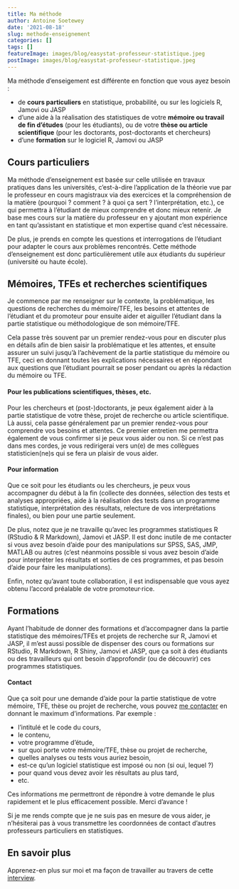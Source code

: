 ```yaml
---
title: Ma méthode
author: Antoine Soetewey
date: '2021-08-18'
slug: methode-enseignement
categories: []
tags: []
featureImage: images/blog/easystat-professeur-statistique.jpeg
postImage: images/blog/easystat-professeur-statistique.jpeg
---
```


Ma méthode d'enseigement est différente en fonction que vous ayez besoin :

- de **cours particuliers** en statistique, probabilité, ou sur les logiciels R, Jamovi ou JASP
- d'une aide à la réalisation des statistiques de votre **mémoire ou travail de fin d'études** (pour les étudiants), ou de votre **thèse ou article scientifique** (pour les doctorants, post-doctorants et chercheurs)
- d'une **formation** sur le logiciel R, Jamovi ou JASP

## Cours particuliers

Ma méthode d'enseignement est basée sur celle utilisée en travaux pratiques dans les universités, c'est-à-dire l'application de la théorie vue par le professeur en cours magistraux via des exercices et la compréhension de la matière (pourquoi ? comment ? à quoi ça sert ? l'interprétation, etc.), ce qui permettra à l'étudiant de mieux comprendre et donc mieux retenir. Je base mes cours sur la matière du professeur en y ajoutant mon expérience en tant qu'assistant en statistique et mon expertise quand c'est nécessaire.

De plus, je prends en compte les questions et interrogations de l'étudiant pour adapter le cours aux problèmes rencontrés. Cette méthode d'enseignement est donc particulièrement utile aux étudiants du supérieur (université ou haute école).

## Mémoires, TFEs et recherches scientifiques

<!-- ## Comment je fonctionne pour la partie statistique des mémoires ou TFEs ?

## Comment je fonctionne ?

#### Pour la partie statistique des mémoires ou TFEs -->

Je commence par me renseigner sur le contexte, la problématique, les questions de recherches du mémoire/TFE, les besoins et attentes de l'étudiant et du promoteur pour ensuite aider et aiguiller l'étudiant dans la partie statistique ou méthodologique de son mémoire/TFE.

Cela passe très souvent par un premier rendez-vous pour en discuter plus en détails afin de bien saisir la problématique et les attentes, et ensuite assurer un suivi jusqu'à l'achèvement de la partie statistique du mémoire ou TFE, ceci en donnant toutes les explications nécessaires et en répondant aux questions que l'étudiant pourrait se poser pendant ou après la rédaction du mémoire ou TFE.

#### Pour les publications scientifiques, thèses, etc.

Pour les chercheurs et (post-)doctorants, je peux également aider à la partie statistique de votre thèse, projet de recherche ou article scientifique. Là aussi, cela passe généralement par un premier rendez-vous pour comprendre vos besoins et attentes. Ce premier entretien me permettra également de vous confirmer si je peux vous aider ou non. Si ce n'est pas dans mes cordes, je vous redirigerai vers un(e) de mes collègues statisticien(ne)s qui se fera un plaisir de vous aider.

#### Pour information

Que ce soit pour les étudiants ou les chercheurs, je peux vous accompagner du début à la fin (collecte des données, sélection des tests et analyses appropriées, aide à la réalisation des tests dans un programme statistique, interprétation des résultats, relecture de vos interprétations finales), ou bien pour une partie seulement.

De plus, notez que je ne travaille qu'avec les programmes statistiques R (RStudio & R Markdown), Jamovi et JASP. Il est donc inutile de me contacter si vous avez besoin d'aide pour des manipulations sur SPSS, SAS, JMP, MATLAB ou autres (c'est néanmoins possible si vous avez besoin d'aide pour interpréter les résultats et sorties de ces programmes, et pas besoin d'aide pour faire les manipulations).

Enfin, notez qu'avant toute collaboration, il est indispensable que vous ayez obtenu l’accord préalable de votre promoteur·rice.

## Formations

Ayant l'habitude de donner des formations et d'accompagner dans la partie statistique des mémoires/TFEs et projets de recherche sur R, Jamovi et JASP, il m’est aussi possible de dispenser des cours ou formations sur RStudio, R Markdown, R Shiny, Jamovi et JASP, que ça soit à des étudiants ou des travailleurs qui ont besoin d'approfondir (ou de découvrir) ces programmes statistiques.

<!-- Pour les travailleurs ou sociétés, vous trouverez plus d'informations via [datanalyze.be](https://datanalyze.be/). -->

#### Contact

Que ça soit pour une demande d’aide pour la partie statistique de votre mémoire, TFE, thèse ou projet de recherche, vous pouvez [me contacter](/contact/) en donnant le maximum d’informations. Par exemple :

- l’intitulé et le code du cours,
- le contenu,
- votre programme d’étude,
- sur quoi porte votre mémoire/TFE, thèse ou projet de recherche,
- quelles analyses ou tests vous auriez besoin,
- est-ce qu'un logiciel statistique est imposé ou non (si oui, lequel ?)
- pour quand vous devez avoir les résultats au plus tard,
- etc.

Ces informations me permettront de répondre à votre demande le plus rapidement et le plus efficacement possible. Merci d’avance !

Si je me rends compte que je ne suis pas en mesure de vous aider, je n'hésiterai pas à vous transmettre les coordonnées de contact d'autres professeurs particuliers en statistiques.

## En savoir plus

Apprenez-en plus sur moi et ma façon de travailler au travers de cette [interview](/blog/a-propos/).
